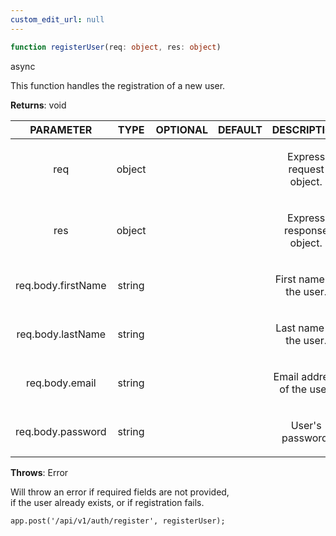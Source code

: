 ```yaml
---
custom_edit_url: null
---
```


```ts
function registerUser(req: object, res: object)
```

<div>
  <span className="badge badge--success">async</span>
</div>

<p>This function handles the registration of a new user.</p>

**Returns**: void

|PARAMETER|TYPE|OPTIONAL|DEFAULT|DESCRIPTION|
|:---:|:---:|:---:|:---:|:---:|
|req|object|||<p>Express request object.</p>|
|res|object|||<p>Express response object.</p>|
|req.body.firstName|string|||<p>First name of the user.</p>|
|req.body.lastName|string|||<p>Last name of the user.</p>|
|req.body.email|string|||<p>Email address of the user.</p>|
|req.body.password|string|||<p>User's password.</p>|

**Throws**: Error

<p>Will throw an error if required fields are not provided,<br />if the user already exists, or if registration fails.</p>

```app.post('/api/v1/auth/register', registerUser);```

